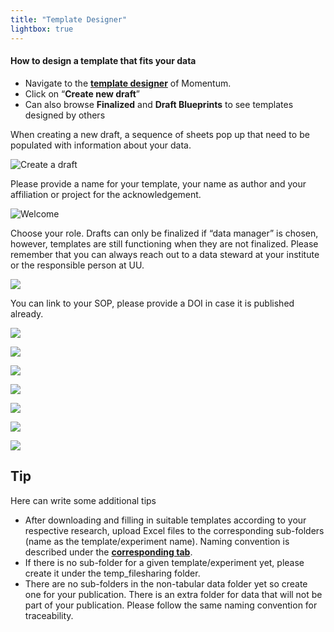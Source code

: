 ```yaml
---
title: "Template Designer"
lightbox: true
---
```


#### How to design a template that fits your data

-   Navigate to the [**template designer**](https://enanomapper.adma.ai/templates) of Momentum.
-   Click on "**Create new draft**"
-   Can also browse **Finalized** and **Draft Blueprints** to see templates designed by others

When creating a new draft, a sequence of sheets pop up that need to be populated with information about your data.

![](/images/createnewdraft.png "Create a draft")

Please provide a name for your template, your name as author and your affiliation or project for the acknowledgement.

![](/images/1welcome.png "Welcome")

Choose your role. Drafts can only be finalized if "data manager" is chosen, however, templates are still functioning when they are not finalized. 
Please remember that you can always reach out to a data steward at your institute or the responsible person at UU.

![](/images/2method.png)

You can link to your SOP, please provide a DOI in case it is published already.

![](/images/3results.png)

![](/images/4methodparam.png)

![](/images/4sample.png)

![](/images/5sampleprep.png)

![](/images/6proven.png)

![](/images/7layout.png)

![](/images/finalize.png)



::: {.callout-tip icon="false" appearence="simple"}
## Tip
Here can write some additional tips
:::

-   After downloading and filling in suitable templates according to your respective research, upload Excel files to the corresponding sub-folders (name as the template/experiment name). Naming convention is described under the [**corresponding tab**](/naming.qmd).
-   If there is no sub-folder for a given template/experiment yet, please create it under the temp_filesharing folder.
-   There are no sub-folders in the non-tabular data folder yet so create one for your publication. There is an extra folder for data that will not be part of your publication. Please follow the same naming convention for traceability.